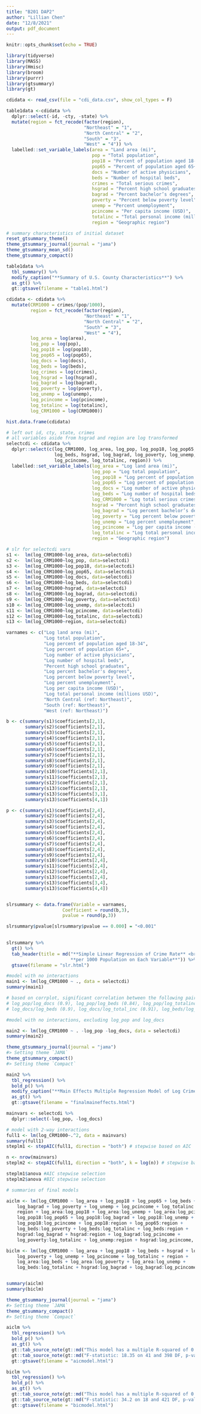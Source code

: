 ```yaml
---
title: "B201 DAP2"
author: "Lillian Chen"
date: "12/8/2021"
output: pdf_document
---
```


```r
knitr::opts_chunk$set(echo = TRUE)

library(tidyverse)
library(MASS)
library(Hmisc)
library(broom)
library(purrr)
library(gtsummary)
library(gt)


```



```r
cdidata <- read_csv(file = "cdi_data.csv", show_col_types = F)

table1data <-cdidata %>% 
  dplyr::select(-id, -cty, -state) %>% 
  mutate(region = fct_recode(factor(region), 
                             "Northeast" = "1", 
                             "North Central" = "2", 
                             "South" = "3", 
                             "West" = "4")) %>% 
  labelled::set_variable_labels(area = "Land area (mi)",
                                pop = "Total population",
                                pop18 = "Percent of population aged 18-34",
                                pop65 = "Percent of population aged 65+",
                                docs = "Number of active physicians",
                                beds = "Number of hospital beds",
                                crimes = "Total serious crimes",
                                hsgrad = "Percent high school graduates",
                                bagrad = "Percent bachelor’s degrees",
                                poverty = "Percent below poverty level",
                                unemp = "Percent unemployment",
                                pcincome = "Per capita income (USD)",
                                totalinc = "Total personal income (millions USD)",
                                region = "Geographic region")

# summary characteristics of initial dataset
reset_gtsummary_theme()
theme_gtsummary_journal(journal = "jama")
theme_gtsummary_mean_sd()
theme_gtsummary_compact()

table1data %>% 
  tbl_summary() %>% 
  modify_caption("**Summary of U.S. County Characteristics**") %>% 
  as_gt() %>%
  gt::gtsave(filename = "table1.html")

```


```r
cdidata <- cdidata %>% 
  mutate(CRM1000 = crimes/(pop/1000),
         region = fct_recode(factor(region), 
                             "Northeast" = "1", 
                             "North Central" = "2", 
                             "South" = "3", 
                             "West" = "4"),
         log_area = log(area),
         log_pop = log(pop),
         log_pop18 = log(pop18),
         log_pop65 = log(pop65),
         log_docs = log(docs),
         log_beds = log(beds),
         log_crimes = log(crimes),
         log_hsgrad = log(hsgrad),
         log_bagrad = log(bagrad),
         log_poverty = log(poverty),
         log_unemp = log(unemp),
         log_pcincome = log(pcincome),
         log_totalinc = log(totalinc),
         log_CRM1000 = log(CRM1000))

hist.data.frame(cdidata)

```



```r

# left out id, cty, state, crimes
# all variables aside from hsgrad and region are log transformed
selectcdi <- cdidata %>% 
  dplyr::select(c(log_CRM1000, log_area, log_pop, log_pop18, log_pop65, log_docs, 
                  log_beds, hsgrad, log_bagrad, log_poverty, log_unemp, 
                  log_pcincome, log_totalinc, region)) %>% 
  labelled::set_variable_labels(log_area = "Log land area (mi)",
                                log_pop = "Log total population",
                                log_pop18 = "Log percent of population aged 18-34",
                                log_pop65 = "Log percent of population aged 65+",
                                log_docs = "Log number of active physicians",
                                log_beds = "Log number of hospital beds",
                                log_CRM1000 = "Log total serious crimes per 1000 population",
                                hsgrad = "Percent high school graduates",
                                log_bagrad = "Log percent bachelor’s degrees",
                                log_poverty = "Log percent below poverty level",
                                log_unemp = "Log percent unemployment",
                                log_pcincome = "Log per capita income (USD)",
                                log_totalinc = "Log total personal income (millions USD)",
                                region = "Geographic region")
```


```r
# slr for selectcdi vars
s1 <-  lm(log_CRM1000~log_area, data=selectcdi)
s2 <-  lm(log_CRM1000~log_pop, data=selectcdi)
s3 <-  lm(log_CRM1000~log_pop18, data=selectcdi)
s4 <-  lm(log_CRM1000~log_pop65, data=selectcdi)
s5 <-  lm(log_CRM1000~log_docs, data=selectcdi)
s6 <-  lm(log_CRM1000~log_beds, data=selectcdi)
s7 <-  lm(log_CRM1000~hsgrad, data=selectcdi)
s8 <-  lm(log_CRM1000~log_bagrad, data=selectcdi)
s9 <-  lm(log_CRM1000~log_poverty, data=selectcdi)
s10 <- lm(log_CRM1000~log_unemp, data=selectcdi)
s11 <- lm(log_CRM1000~log_pcincome, data=selectcdi)
s12 <- lm(log_CRM1000~log_totalinc, data=selectcdi)
s13 <- lm(log_CRM1000~region, data=selectcdi)

varnames <- c("Log land area (mi)", 
              "Log total population", 
              "Log percent of population aged 18-34", 
              "Log percent of population 65+", 
              "Log number of active physicians", 
              "Log number of hospital beds",
              "Percent high school graduates", 
              "Log percent bachelor's degrees", 
              "Log percent below poverty level", 
              "Log percent unemployment", 
              "Log per capita income (USD)",
              "Log total personal income (millions USD)", 
              "North Central (ref: Northeast)", 
              "South (ref: Northeast)", 
              "West (ref: Northeast)")

b <- c(summary(s1)$coefficients[2,1],
       summary(s2)$coefficients[2,1],
       summary(s3)$coefficients[2,1],
       summary(s4)$coefficients[2,1],
       summary(s5)$coefficients[2,1],
       summary(s6)$coefficients[2,1],
       summary(s7)$coefficients[2,1],
       summary(s8)$coefficients[2,1],
       summary(s9)$coefficients[2,1],
       summary(s10)$coefficients[2,1],
       summary(s11)$coefficients[2,1],
       summary(s12)$coefficients[2,1],
       summary(s13)$coefficients[2,1],
       summary(s13)$coefficients[3,1],
       summary(s13)$coefficients[4,1])

p <- c(summary(s1)$coefficients[2,4],
       summary(s2)$coefficients[2,4],
       summary(s3)$coefficients[2,4],
       summary(s4)$coefficients[2,4],
       summary(s5)$coefficients[2,4],
       summary(s6)$coefficients[2,4],
       summary(s7)$coefficients[2,4],
       summary(s8)$coefficients[2,4],
       summary(s9)$coefficients[2,4],
       summary(s10)$coefficients[2,4],
       summary(s11)$coefficients[2,4],
       summary(s12)$coefficients[2,4],
       summary(s13)$coefficients[2,4],
       summary(s13)$coefficients[3,4],
       summary(s13)$coefficients[4,4])


slrsummary <- data.frame(Variable = varnames,
                     Coefficient = round(b,3), 
                     pvalue = round(p,3))

slrsummary$pvalue[slrsummary$pvalue == 0.000] = "<0.001"

    
slrsummary %>% 
  gt() %>% 
  tab_header(title = md("**Simple Linear Regression of Crime Rate** <br>
                        **per 1000 Population on Each Variable**")) %>% 
  gtsave(filename = "slr.html")
```

```r

#model with no interactions
main1 <- lm(log_CRM1000 ~ ., data = selectcdi)
summary(main1)

# based on corrplot, significant correlation between the following pairs:
# log_pop/log_docs (0.9), log_pop/log_beds (0.84), log_pop/log_totalinc (0.98)
# log_docs/log_beds (0.9), log_docs/log_total_inc (0.91), log_beds/log_totalinc (0.81)

#model with no interactions, excluding log_pop and log_docs

main2 <- lm(log_CRM1000 ~ . -log_pop -log_docs, data = selectcdi)
summary(main2)

theme_gtsummary_journal(journal = "jama")
#> Setting theme `JAMA`
theme_gtsummary_compact()
#> Setting theme `Compact`

main2 %>% 
  tbl_regression() %>% 
  bold_p() %>% 
  modify_caption("**Main Effects Multiple Regression Model of Log Crime Rate on 11 Predictors**") %>% 
  as_gt() %>%
  gt::gtsave(filename = "finalmaineffects.html")

mainvars <- selectcdi %>% 
  dplyr::select(-log_pop, -log_docs)


```


```r

# model with 2-way interactions
full1 <- lm(log_CRM1000~.^2, data = mainvars)
summary(full1)
steplm1 <- stepAIC(full1, direction = "both") # stepwise based on AIC

n <- nrow(mainvars)
steplm2 <- stepAIC(full1, direction = "both", k = log(n)) # stepwise based on BIC/SBC

steplm1$anova #AIC stepwise selection
steplm2$anova #BIC stepwise selection
```
```r
# summaries of final models 

aiclm <- lm(log_CRM1000 ~ log_area + log_pop18 + log_pop65 + log_beds + hsgrad + 
    log_bagrad + log_poverty + log_unemp + log_pcincome + log_totalinc + 
    region + log_area:log_pop18 + log_area:log_unemp + log_area:log_pcincome + 
    log_pop18:log_pop65 + log_pop18:log_bagrad + log_pop18:log_unemp + 
    log_pop18:log_pcincome + log_pop18:region + log_pop65:region + 
    log_beds:log_poverty + log_beds:log_totalinc + log_beds:region + 
    hsgrad:log_bagrad + hsgrad:region + log_bagrad:log_pcincome + 
    log_poverty:log_totalinc + log_unemp:region + hsgrad:log_pcincome, data=mainvars)

biclm <- lm(log_CRM1000 ~ log_area + log_pop18 + log_beds + hsgrad + log_bagrad + 
    log_poverty + log_unemp + log_pcincome + log_totalinc + region + 
    log_area:log_beds + log_area:log_poverty + log_area:log_unemp + 
    log_beds:log_totalinc + hsgrad:log_bagrad + log_bagrad:log_pcincome, data=mainvars)


summary(aiclm)
summary(biclm)

theme_gtsummary_journal(journal = "jama")
#> Setting theme `JAMA`
theme_gtsummary_compact()
#> Setting theme `Compact`

aiclm %>% 
  tbl_regression() %>% 
  bold_p() %>% 
  as_gt() %>% 
  gt::tab_source_note(gt::md("This model has a multiple R-squared of 0.65 and adjusted R-squared of 0.62")) %>% 
  gt::tab_source_note(gt::md("F-statistic: 18.35 on 41 and 398 DF, p-value: < 0.001")) %>% 
  gt::gtsave(filename = "aicmodel.html")

biclm %>% 
  tbl_regression() %>% 
  bold_p() %>% 
  as_gt() %>% 
  gt::tab_source_note(gt::md("This model has a multiple R-squared of 0.59 and adjusted R-squared of 0.58")) %>% 
  gt::tab_source_note(gt::md("F-statistic: 34.2 on 18 and 421 DF, p-value: < 0.001")) %>% 
  gt::gtsave(filename = "bicmodel.html")


```

